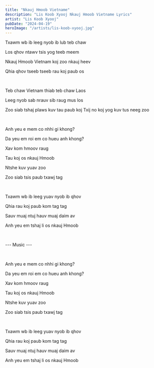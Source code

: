 ```yaml
---
title: "Nkauj Hmoob Vietname"
description: "Lis Koob Xyooj Nkauj Hmoob Vietname Lyrics"
artist: "Lis Koob Xyooj"
pubDate: "2024-04-19"
heroImage: "/artists/lis-koob-xyooj.jpg"
---
```


Txawm wb ib leeg nyob ib lub teb chaw

Los qhov ntawv tsis yog teeb meem

Nkauj Hmoob Vietnam koj zoo nkauj heev

Qhia qhov tseeb tseeb rau koj paub os

<br />

Teb chaw Vietnam thiab teb chaw Laos

Leeg nyob sab nrauv sib raug mus los

Zoo siab tshaj plaws kuv tau paub koj
Txij no koj yog kuv tus neeg zoo

<br />

Anh yeu e mem co nhhi gi khong?

Da yeu em roi em co hueu anh khong?

Xav kom hmoov raug

Tau koj os nkauj Hmoob

Ntshe kuv yuav zoo

Zoo siab tsis paub txawj tag

<br />

Txawm wb ib leeg yuav nyob ib qhov

Qhia rau koj paub kom tag tag

Sauv muaj ntuj hauv muaj daim av

Anh yeu em tshaj li os nkauj Hmoob

<br />

--- Music ---

<br />

Anh yeu e mem co nhhi gi khong?

Da yeu em roi em co hueu anh khong?

Xav kom hmoov raug

Tau koj os nkauj Hmoob

Ntshe kuv yuav zoo

Zoo siab tsis paub txawj tag

<br />

Txawm wb ib leeg yuav nyob ib qhov

Qhia rau koj paub kom tag tag

Sauv muaj ntuj hauv muaj daim av

Anh yeu em tshaj li os nkauj Hmoob
